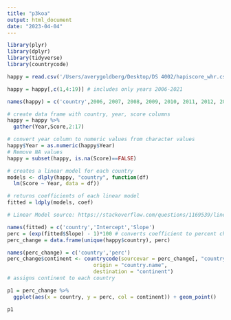 ```yaml
---
title: "p3koa"
output: html_document
date: "2023-04-04"
---
```

```r
library(plyr)
library(dplyr)
library(tidyverse)
library(countrycode)
```

```r
happy = read.csv('/Users/averygoldberg/Desktop/DS 4002/hapiscore_whr.csv', header = TRUE)
```

```r
happy = happy[,c(1,4:19)] # includes only years 2006-2021
```

```r
names(happy) = c('country',2006, 2007, 2008, 2009, 2010, 2011, 2012, 2013, 2014, 2015, 2016, 2017, 2018, 2019, 2020, 2021)
```

```r
# create data frame with country, year, score columns
happy = happy %>%
  gather(Year,Score,2:17)
```

```r
# convert year column to numeric values from character values
happy$Year = as.numeric(happy$Year)
# Remove NA values
happy = subset(happy, is.na(Score)==FALSE)
```

```r
# creates a linear model for each country
models <- dlply(happy, "country", function(df) 
  lm(Score ~ Year, data = df))

# returns coefficients of each linear model
fitted = ldply(models, coef)

# Linear Model source: https://stackoverflow.com/questions/1169539/linear-regression-and-group-by-in-r

names(fitted) = c('country','Intercept','Slope')
perc = (exp(fitted$Slope) - 1)*100 # converts coefficient to percent change
perc_change = data.frame(unique(happy$country), perc)
```

```r
names(perc_change) = c('country','perc')
perc_change$continent <- countrycode(sourcevar = perc_change[, "country"],
                            origin = "country.name",
                            destination = "continent")
# assigns continent to each country
```

```r
p1 = perc_change %>%
  ggplot(aes(x = country, y = perc, col = continent)) + geom_point()

p1
```

